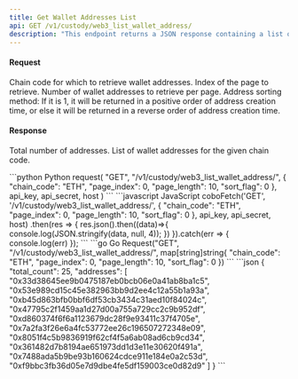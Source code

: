 ```yaml
---
title: Get Wallet Addresses List
api: GET /v1/custody/web3_list_wallet_address/ 
description: "This endpoint returns a JSON response containing a list of wallet addresses for a given chain code. The response also includes the total count of wallet addresses for the given chain code. Pagination is supported through the use of page index and page length parameters."
---
```

#### Request 

<ParamField body="chain_code" type="String" required>Chain code for which to retrieve wallet addresses.</ParamField> 
<ParamField body="page_index" type="Int" required>Index of the page to retrieve.</ParamField> 
<ParamField body="page_length" type="Int" required>Number of wallet addresses to retrieve per page.</ParamField> 
<ParamField body="sort_flag" type="Int" >Address sorting method: If it is 1, it will be returned in a positive order of address creation time, or else it will be returned in a reverse order of address creation time.</ParamField>

#### Response 
<ResponseField name="total_count" type="Int" >Total number of addresses.</ResponseField>
<ResponseField name="addresses" type="String" >List of wallet addresses for the given chain code.</ResponseField>

<RequestExample>
```python Python
request(
    "GET",
    "/v1/custody/web3_list_wallet_address/",
    {
        "chain_code": "ETH",
        "page_index": 0,
        "page_length": 10,
        "sort_flag": 0
    },
    api_key, api_secret, host
)
```
```javascript JavaScript
coboFetch('GET', '/v1/custody/web3_list_wallet_address/', {
      "chain_code": "ETH", 
      "page_index": 0, 
      "page_length": 10, 
      "sort_flag": 0
}, api_key, api_secret, host)
    .then(res => {
        res.json().then((data)=>{
            console.log(JSON.stringify(data, null, 4));
        })
    }).catch(err => {
        console.log(err)
    });
```
```go Go
Request("GET", "/v1/custody/web3_list_wallet_address/", map[string]string{
      "chain_code": "ETH", 
      "page_index": 0, 
      "page_length": 10, 
      "sort_flag": 0
})
```
</RequestExample>

<ResponseExample>
```json
{
  "total_count": 25,
  "addresses": [
    "0x33d38645ee9b0475187eb0bcb06e0a41ab8ba1c5",
    "0x53e989cd15c45e382963bb9d2ee4c12a55b1a93a",
    "0xb45d863bfb0bbf6df53cb3434c31aed10f84024c",
    "0x47795c2f1459aa1d27d00a755a729cc2c9b952df",
    "0xd860374f6f6a1123679dc28f9e93411c37f4705e",
    "0x7a2fa3f26e6a4fc53772ee26c196507272348e09",
    "0x8051f4c5b9836919f62cf4f5a6ab08ad6cb9cd34",
    "0x361482d7b8194ae651973dd1d3e11e30620f491a",
    "0x7488ada5b9be93b160624cdce911e184e0a2c53d",
    "0xf9bbc3fb36d05e7d9dbe4fe5df159003ce0d82d9"
  ]
}
```
</ResponseExample>
